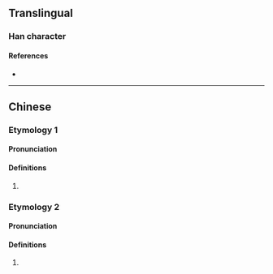 {{also|𫞦}}
{{character info}}
==Translingual==

===Han character===
{{Han char|rn=96|rad=玉|as=14|sn=18|four=10123|canj=MGYX|ids=⿰𤣩齊}}

====References====
* {{Han ref|kx=0744.160|dkj=21310|dj=1153.030|hdz=21143.070|uh=74BE|ud=29886|bh=F044|bd=61508}}

----

==Chinese==
{{zh-forms|s=𫞦}}

===Etymology 1===

====Pronunciation====
{{zh-pron
|m=jì
|c=cai5
|mc=
|oc=
|cat=
}}

====Definitions====
{{zh-hanzi}}

# {{rfdef|zh|sort=玉14}}

===Etymology 2===

====Pronunciation====
{{zh-pron
|m=zī
|c=zi1
|mc=
|oc=
|cat=
}}

====Definitions====
{{zh-hanzi}}

# {{rfdef|zh|sort=玉14}}